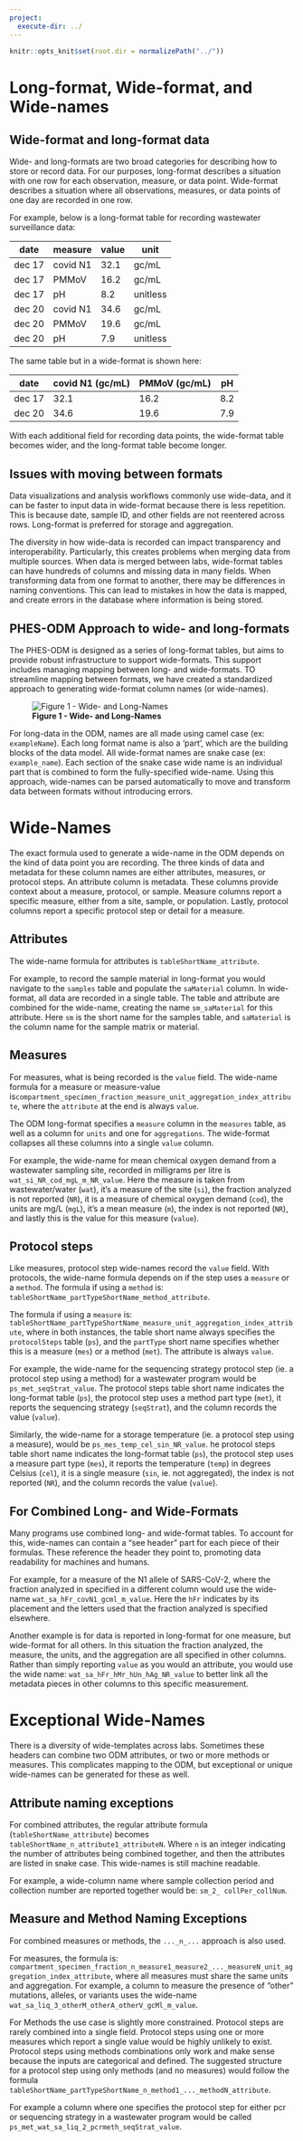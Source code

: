 ```yaml
---
project:
  execute-dir: ../
---
```

```r
knitr::opts_knit$set(root.dir = normalizePath("../"))
```
# Long-format, Wide-format, and Wide-names {.unnumbered}

## Wide-format and long-format data

Wide- and long-formats are two broad categories for describing how to store or record data. For our purposes, long-format describes a situation with one row for each observation, measure, or data point. Wide-format describes a situation where all observations, measures, or data points of one day are recorded in one row. 

For example, below is a long-format table for recording wastewater surveillance data:

| date | measure | value | unit |
|------|---------|-------|------|
|dec 17| covid N1| 32.1  | gc/mL|
|dec 17| PMMoV   | 16.2  | gc/mL|
|dec 17| pH      | 8.2   | unitless|
|dec 20| covid N1| 34.6  | gc/mL|
|dec 20| PMMoV   | 19.6  | gc/mL|
|dec 20| pH      | 7.9   | unitless|

The same table but in a wide-format is shown here:

| date | covid N1 (gc/mL) | PMMoV (gc/mL) | pH |
|------|------------------|---------------|----|
|dec 17|  32.1            | 16.2          | 8.2|
|dec 20|  34.6            | 19.6          | 7.9|

With each additional field for recording data points, the wide-format table becomes wider, and the long-format table become longer. 

## Issues with moving between formats

Data visualizations and analysis workflows commonly use wide-data, and it can be faster to input data in wide-format because there is less repetition. This is because date, sample ID, and other fields are not reentered across rows. Long-format is preferred for storage and aggregation. 

The diversity in how wide-data is recorded can impact transparency and interoperability. Particularly, this creates problems when merging data from multiple sources. When data is merged between labs, wide-format tables can have hundreds of columns and missing data in many fields. When transforming data from one format to another, there may be differences in naming conventions. This can lead to mistakes in how the data is mapped, and create errors in the database where information is being stored.

## PHES-ODM Approach to wide- and long-formats

The PHES-ODM is designed as a series of long-format tables, but aims to provide robust infrastructure to support wide-formats. This support includes managing mapping between long- and wide-formats. TO streamline mapping between formats, we have created a standardized approach to generating wide-format column names (or wide-names).

![**Figure 1 - Wide- and Long-Names**](assets/Long-to-wide-name example.png){fig-align="center"}

For long-data in the ODM, names are all made using camel case (ex: `exampleName`). Each long format name is also a 'part', which are the building blocks of the data model. All wide-format names are snake case (ex: `example_name`). Each section of the snake case wide name is an individual part that is combined to form the fully-specified wide-name. Using this approach, wide-names can be parsed automatically to move and transform data between formats without introducing errors.

# Wide-Names

The exact formula used to generate a wide-name in the ODM depends on the kind of data point you are recording. The three kinds of data and metadata for these column names are either attributes, measures, or protocol steps. An attribute column is metadata. These columns provide context about a measure, protocol, or sample. Measure columns report a specific measure, either from a site, sample, or population. Lastly, protocol columns report a specific protocol step or detail for a measure.

## Attributes

The wide-name formula for attributes is `tableShortName_attribute`. 

For example, to record the sample material in long-format you would navigate to the `samples` table and populate the `saMaterial` column. In wide-format, all data are recorded in a single table. The table and attribute are combined for the wide-name, creating the name `sm_saMaterial` for this attribute. Here `sm` is the short name for the samples table, and `saMaterial` is the column name for the sample matrix or material.

## Measures

For measures, what is being recorded is the `value` field. The wide-name formula for a measure or measure-value is`compartment_specimen_fraction_measure_unit_aggregation_index_attribute`, where the `attribute` at the end is always `value`. 

The ODM long-format specifies a `measure` column in the `measures` table, as well as a column for `units` and one for `aggregations`. The wide-format collapses all these columns into a single `value` column.  

For example, the wide-name for mean chemical oxygen demand from a wastewater sampling site, recorded in milligrams per litre is `wat_si_NR_cod_mgL_m_NR_value`. Here the measure is taken from wastewater/water (`wat`), it's a measure of the site (`si`), the fraction analyzed is not reported (`NR`), it is a measure of chemical oxygen demand (`cod`), the units are mg/L (`mgL`), it's a mean measure (`m`), the index is not reported (`NR`), and lastly this is the value for this measure (`value`).

## Protocol steps

Like measures, protocol step wide-names record the `value` field. With protocols, the wide-name formula depends on if the step uses a `measure` or a `method`. The formula if using a `method` is: `tableShortName_partTypeShortName_method_attribute`.

The formula if using a `measure` is: `tableShortName_partTypeShortName_measure_unit_aggregation_index_attribute`, where in both instances, the table short name always specifies the `protocolSteps` table (`ps`), and the `partType` short name specifies whether this is a measure (`mes`) or a method (`met`). The attribute is always `value`. 

For example, the wide-name for the sequencing strategy protocol step (ie. a protocol step using a method) for a wastewater program would be `ps_met_seqStrat_value`. The protocol steps table short name indicates the long-format table (`ps`), the protocol step uses a method part type (`met`), it reports the sequencing strategy (`seqStrat`), and the column records the value (`value`). 

Similarly, the wide-name for a storage temperature (ie. a protocol step using a measure), would be `ps_mes_temp_cel_sin_NR_value`. he protocol steps table short name indicates the long-format table (`ps`), the protocol step uses a measure part type (`mes`), it reports the temperature (`temp`) in degrees Celsius (`cel`), it is a single measure (`sin`, ie. not aggregated), the index is not reported (`NR`), and the column records the value (`value`). 

## For Combined Long- and Wide-Formats

Many programs use combined long- and wide-format tables. To account for this, wide-names can contain a “see header” part for each piece of their formulas. These reference the header they point to, promoting data readability for machines and humans.

For example, for a measure of the N1 allele of SARS-CoV-2, where the fraction analyzed in specified in a different column would use the wide-name `wat_sa_hFr_covN1_gcml_m_value`. Here the `hFr` indicates by its placement and the letters used that the fraction analyzed is specified elsewhere.

Another example is for data is reported in long-format for one measure, but wide-format for all others. In this situation the fraction analyzed, the measure, the units, and the aggregation are all specified in other columns. Rather than simply reporting `value` as you would an attribute, you would use the wide name: `wat_sa_hFr_hMr_hUn_hAg_NR_value` to better link all the metadata pieces in other columns to this specific measurement.

# Exceptional Wide-Names

There is a diversity of wide-templates across labs. Sometimes these headers can combine two ODM attributes, or two or more methods or measures. This complicates mapping to the ODM, but exceptional or unique wide-names can be generated for these as well.

## Attribute naming exceptions

For combined attributes, the regular attribute formula (`tableShortName_attribute`) becomes `tableShortName_n_attribute1_attributeN`. Where `n` is an integer indicating the number of attributes being combined together, and then the attributes are listed in snake case. This wide-names is still machine readable. 

For example, a wide-column name where sample collection period and collection number are reported together would be: `sm_2_ collPer_collNum`.

## Measure and Method Naming Exceptions

For combined measures or methods, the `..._n_...` approach is also used.

For measures, the formula is: `compartment_specimen_fraction_n_measure1_measure2_..._measureN_unit_aggregation_index_attribute`, where all measures must share the same units and aggregation. For example, a column to measure the presence of “other” mutations, alleles, or variants uses the wide-name `wat_sa_liq_3_otherM_otherA_otherV_gcMl_m_value`.

For Methods the use case is slightly more constrained. Protocol steps are rarely combined into a single field. Protocol steps using one or more measures which report a single value would be highly unlikely to exist. Protocol steps using methods combinations only work and make sense because the inputs are categorical and defined. The suggested structure for a protocol step using only methods (and no measures) would follow the formula
`tableShortName_partTypeShortName_n_method1_..._methodN_attribute`.

For example a column where one specifies the protocol step for either pcr or sequencing strategy in a wastewater program would be called `ps_met_wat_sa_liq_2_pcrmeth_seqStrat_value`.





